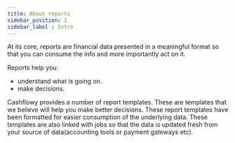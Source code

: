```yaml
---
title: About reports
sidebar_position: 1
sidebar_label : Intro
---
```

At its core, reports are financial data presented in a meaningful format so that you can consume the info and more importantly act on it. 

Reports help you: 
- understand what is going on. 
- make decisions. 

Cashflowy provides a number of report templates. These are templates that we believe will help you make better decisions. These report templates have been formatted for easier consumption of the underlying data. These templates are also linked with jobs so that the data is updated fresh from your source of data(accounting tools or payment gateways etc).


 